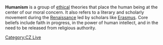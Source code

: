 {{subpages}}
'''Humanism''' is a group of [[ethics|ethical]] theories that place the human being at the center of our moral concern. It also refers to a literary and scholarly movement during the [[Renaissance]] led by scholars like [[Erasmus]]. Core beliefs include faith in progress, in the power of human intellect, and in the need to be released from religious authority.

[[Category:CZ Live]]